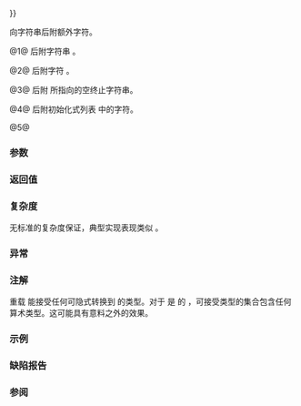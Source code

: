 {{cpp/string/basic_string/title|operator+{{=}}}}
{{cpp/string/basic_string/navbar}}
{{dcl begin}}
{{dcl|num=1|notes={{mark constexpr since c++20}}|1=
basic_string&amp; operator+=( const basic_string&amp; str );
}}
{{dcl|num=2|notes={{mark constexpr since c++20}}|1=
basic_string&amp; operator+=( CharT ch );
}}
{{dcl|num=3|notes={{mark constexpr since c++20}}|1=
basic_string&amp; operator+=( const CharT* s );
}}
{{dcl|num=4|notes={{mark constexpr since c++20}}|since=c++11|1=
basic_string&amp; operator+=( std::initializer_list&lt;CharT&gt; ilist );
}}
{{dcl|num=5|notes={{mark constexpr since c++20}}|since=c++17|1=
template&lt; class StringViewLike &gt;
basic_string&amp; operator+=( const StringViewLike&amp; t );
}}
{{dcl end}}

向字符串后附额外字符。

@1@ 后附字符串 {{c|str}}。

@2@ 后附字符 {{c|ch}}。

@3@ 后附 {{c|s}} 所指向的空终止字符串。

@4@ 后附初始化式列表 {{c|ilist}} 中的字符。

@5@ {{cpp/string/sv hack|如同用 {{c|append(sv)}} 后附字符串视图 {{c|sv}} 中的字符}}

===参数===
{{par begin}}
{{par|str|要后附的字符串}}
{{par|ch|要后附的字符}}
{{par|s|指向要后附的空终止字符串的指针}}
{{par|ilist|拥有要后附的字符的 {{lc|std::initializer_list}}}}
{{par|t|拥有要后附的字符的（可转换到 {{lc|std::basic_string_view}} 的）对象}}
{{par end}} 

===返回值===
{{c|*this}}

===复杂度===
无标准的复杂度保证，典型实现表现类似 {{l2tf std|cpp/container/vector/insert}}。

===异常===
{{cpp/string/basic_string/length error note}}

{{cpp/strong exception safety guarantee}}

===注解===
重载 {{v|2}} 能接受任何可隐式转换到 {{tt|CharT}} 的类型。对于 {{tt|CharT}} 是 {{c/core|char}} 的 {{tt|std::string}}，可接受类型的集合包含任何算术类型。这可能具有意料之外的效果。

===示例===
{{example
|code=
#include &lt;iomanip&gt;
#include &lt;iostream&gt;
#include &lt;string&gt;

int main()
{
    std::string str;

    // 预留足够的存储空间以避免内存重新分配
    str.reserve(50);

    std::cout &lt;&lt; std::quoted(str) &lt;&lt; '\n'; // 空字符串
    
    str += "This";
    std::cout &lt;&lt; std::quoted(str) &lt;&lt; '\n';
    
    str += std::string(" is ");
    std::cout &lt;&lt; std::quoted(str) &lt;&lt; '\n';
    
    str += 'a';
    std::cout &lt;&lt; std::quoted(str) &lt;&lt; '\n';
    
    str += {' ', 's', 't', 'r', 'i', 'n', 'g', '.'};
    std::cout &lt;&lt; std::quoted(str) &lt;&lt; '\n';
    
    str += 69.96; // 等价于 str += static_cast&lt;char&gt;(69.96)；
                  // 用重载 (2) 后附 'E'（ASCII 码为 69），可能不合意图

    // 为添加数值，应考虑使用 std::to_string()：
    str += std::to_string(1729);

    std::cout &lt;&lt; std::quoted(str) &lt;&lt; '\n';
}
|output=
""
"This"
"This is "
"This is a"
"This is a string."
"This is a string.E1729"
}}

===缺陷报告===
{{dr list begin}}
{{dr list item|wg=lwg|dr=847|std=C++98|before=没有异常安全保证|after=添加强异常安全保证}}
{{dr list item|wg=lwg|dr=2946|std=C++17|before=重载 {{v|5}} 在某些情况下会导致歧义|after=通过使之为模板来避免}}
{{dr list end}}

===参阅===
{{dsc begin}}
{{dsc inc|cpp/string/basic_string/dsc append}}
{{dsc end}}

{{langlinks|de|en|es|fr|it|ja|pt|ru}}